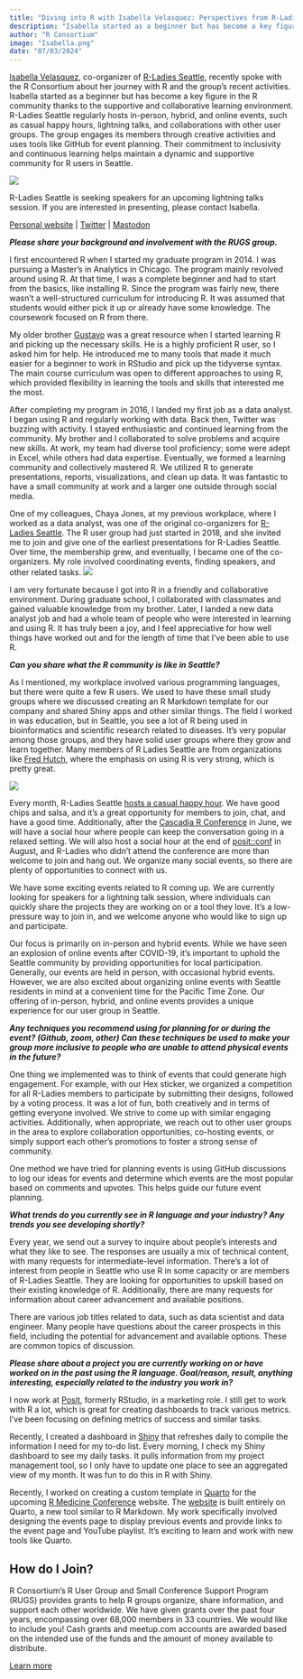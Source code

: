 ```yaml
---
title: "Diving into R with Isabella Velasquez: Perspectives from R-Ladies Seattle"
description: "Isabella started as a beginner but has become a key figure in the R community thanks to the supportive and collaborative learning environment."
author: "R Consortium"
image: "Isabella.png"
date: "07/03/2024"
---
```


[Isabella Velasquez](https://www.linkedin.com/in/ivelasq/), co-organizer of [R-Ladies Seattle](https://www.meetup.com/rladies-seattle/), recently spoke with the R Consortium about her journey with R and the group’s recent activities. Isabella started as a beginner but has become a key figure in the R community thanks to the supportive and collaborative learning environment. R-Ladies Seattle regularly hosts in-person, hybrid, and online events, such as casual happy hours, lightning talks, and collaborations with other user groups. The group engages its members through creative activities and uses tools like GitHub for event planning. Their commitment to inclusivity and continuous learning helps maintain a dynamic and supportive community for R users in Seattle.




![](Isabella.jpg)




R-Ladies Seattle is seeking speakers for an upcoming lightning talks session. If you are interested in presenting, please contact Isabella.


[Personal website](https://ivelasq.rbind.io/) | [Twitter](https://x.com/ivelasq3) | [Mastodon](https://fosstodon.org/deck/@ivelasq3)


**_Please share your background and involvement with the RUGS group._**


I first encountered R when I started my graduate program in 2014. I was pursuing a Master’s in Analytics in Chicago. The program mainly revolved around using R. At that time, I was a complete beginner and had to start from the basics, like installing R. Since the program was fairly new, there wasn’t a well-structured curriculum for introducing R. It was assumed that students would either pick it up or already have some knowledge. The coursework focused on R from there.


My older brother [Gustavo](https://github.com/gvelasq/) was a great resource when I started learning R and picking up the necessary skills. He is a highly proficient R user, so I asked him for help. He introduced me to many tools that made it much easier for a beginner to work in RStudio and pick up the tidyverse syntax. The main course curriculum was open to different approaches to using R, which provided flexibility in learning the tools and skills that interested me the most.


After completing my program in 2016, I landed my first job as a data analyst. I began using R and regularly working with data. Back then, Twitter was buzzing with activity. I stayed enthusiastic and continued learning from the community. My brother and I collaborated to solve problems and acquire new skills. At work, my team had diverse tool proficiency; some were adept in Excel, while others had data expertise. Eventually, we formed a learning community and collectively mastered R. We utilized R to generate presentations, reports, visualizations, and clean up data. It was fantastic to have a small community at work and a larger one outside through social media.


One of my colleagues, Chaya Jones, at my previous workplace, where I worked as a data analyst, was one of the original co-organizers for [R-Ladies Seattle](https://rladiesseattle.org/). The R user group had just started in 2018, and she invited me to join and give one of the earliest presentations for R-Ladies Seattle. Over time, the membership grew, and eventually, I became one of the co-organizers. My role involved coordinating events, finding speakers, and other related tasks.
![](Isabella2.jpg)




I am very fortunate because I got into R in a friendly and collaborative environment. During graduate school, I collaborated with classmates and gained valuable knowledge from my brother. Later, I landed a new data analyst job and had a whole team of people who were interested in learning and using R. It has truly been a joy, and I feel appreciative for how well things have worked out and for the length of time that I’ve been able to use R.


**_Can you share what the R community is like in Seattle?_**


As I mentioned, my workplace involved various programming languages, but there were quite a few R users. We used to have these small study groups where we discussed creating an R Markdown template for our company and shared Shiny apps and other similar things. The field I worked in was education, but in Seattle, you see a lot of R being used in bioinformatics and scientific research related to diseases. It’s very popular among those groups, and they have solid user groups where they grow and learn together. Many members of R Ladies Seattle are from organizations like [Fred Hutch](https://www.fredhutch.org/en.html), where the emphasis on using R is very strong, which is pretty great.




![](R-LadiesSeattle.jpg)




Every month, R-Ladies Seattle [hosts a casual happy hour](https://www.meetup.com/rladies-seattle/). We have good chips and salsa, and it’s a great opportunity for members to join, chat, and have a good time. Additionally, after the [Cascadia R Conference](https://cascadiarconf.com/) in June, we will have a social hour where people can keep the conversation going in a relaxed setting. We will also host a social hour at the end of [posit::conf](https://posit.co/conference/) in August, and R-Ladies who didn’t attend the conference are more than welcome to join and hang out. We organize many social events, so there are plenty of opportunities to connect with us.


We have some exciting events related to R coming up. We are currently looking for speakers for a lightning talk session, where individuals can quickly share the projects they are working on or a tool they love. It’s a low-pressure way to join in, and we welcome anyone who would like to sign up and participate.


Our focus is primarily on in-person and hybrid events. While we have seen an explosion of online events after COVID-19, it’s important to uphold the Seattle community by providing opportunities for local participation. Generally, our events are held in person, with occasional hybrid events. However, we are also excited about organizing online events with Seattle residents in mind at a convenient time for the Pacific Time Zone. Our offering of in-person, hybrid, and online events provides a unique experience for our user group in Seattle.


**_Any techniques you recommend using for planning for or during the event? (Github, zoom, other) Can these techniques be used to make your group more inclusive to people who are unable to attend physical events in the future? _**


One thing we implemented was to think of events that could generate high engagement. For example, with our Hex sticker, we organized a competition for all R-Ladies members to participate by submitting their designs, followed by a voting process. It was a lot of fun, both creatively and in terms of getting everyone involved. We strive to come up with similar engaging activities. Additionally, when appropriate, we reach out to other user groups in the area to explore collaboration opportunities, co-hosting events, or simply support each other’s promotions to foster a strong sense of community.


One method we have tried for planning events is using GitHub discussions to log our ideas for events and determine which events are the most popular based on comments and upvotes. This helps guide our future event planning.


**_What trends do you currently see in R language and your industry? Any trends you see developing shortly?_**


Every year, we send out a survey to inquire about people’s interests and what they like to see. The responses are usually a mix of technical content, with many requests for intermediate-level information. There’s a lot of interest from people in Seattle who use R in some capacity or are members of R-Ladies Seattle. They are looking for opportunities to upskill based on their existing knowledge of R. Additionally, there are many requests for information about career advancement and available positions.


There are various job titles related to data, such as data scientist and data engineer. Many people have questions about the career prospects in this field, including the potential for advancement and available options. These are common topics of discussion.


**_Please share about a project you are currently working on or have worked on in the past using the R language. Goal/reason, result, anything interesting, especially related to the industry you work in? _**


I now work at [Posit](https://posit.co/),  formerly RStudio, in a marketing role. I still get to work with R a lot, which is great for creating dashboards to track various metrics. I’ve been focusing on defining metrics of success and similar tasks.


Recently, I created a dashboard in [Shiny](https://shiny.posit.co/) that refreshes daily to compile the information I need for my to-do list. Every morning, I check my Shiny dashboard to see my daily tasks. It pulls information from my project management tool, so I only have to update one place to see an aggregated view of my month. It was fun to do this in R with Shiny. 


Recently, I worked on creating a custom template in [Quarto](https://quarto.org/) for the upcoming [R Medicine Conference](https://www.r-consortium.org/events/2024/04/05/r-medicine-coming-june-10-14-2024) website. The [website](https://rconsortium.github.io/RMedicine_website/) is built entirely on Quarto, a new tool similar to R Markdown. My work specifically involved designing the events page to display previous events and provide links to the event page and YouTube playlist. It’s exciting to learn and work with new tools like Quarto.




## **How do I Join?**


R Consortium’s R User Group and Small Conference Support Program (RUGS) provides grants to help R groups organize, share information, and support each other worldwide. We have given grants over the past four years, encompassing over 68,000 members in 33 countries. We would like to include you! Cash grants and meetup.com accounts are awarded based on the intended use of the funds and the amount of money available to distribute.


[Learn more](https://www.r-consortium.org/all-projects/r-user-group-support-program)
